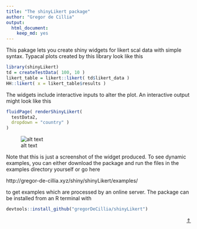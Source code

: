 ```yaml
---
title: "The shinyLikert package"
author: "Gregor de Cillia"
output: 
  html_document: 
    keep_md: yes
---
```


This pakage lets you create shiny widgets for likert scal data with simple syntax. Typacal plots created by this library look like this

```r
library(shinyLikert)
td = createTestData( 100, 10 )
likert_table = likert::likert( td$likert_data )
HH::likert( x = likert_table$results )

```

The widgets include interactive inputs to alter the plot. An interactive output might look like this

```r
fluidPage( renderShinyLikert( 
  testData2,
  dropdown = "country" )
)
```

![alt text](README_files/figure-html/plit_plot.PNG)

Note that this is just a screenshot of the widget produced. To see dynamic examples, you can either download the package and run the files in the examples directory yourself or go here

http://gregor-de-cillia.xyz/shiny/shinyLikert/examples/

to get examples which are processed by an online server. The package can be installed from an R terminal with

```r
devtools::install_github("gregorDeCillia/shinyLikert")
```

<p style='text-align:right;'>[$\Uparrow$](./../)</p>
